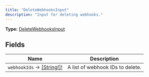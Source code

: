 ```yaml
---
title: "DeleteWebhooksInput"
description: "Input for deleting webhooks."
---
```


**Type:** [DeleteWebhooksInput](/api-reference/types/deletewebhooksinput)

## Fields

| Name | Description |
|------|-------------|
| `webhookIds` → [[String!]!](/api-reference/types/string) | A list of webhook IDs to delete. |

